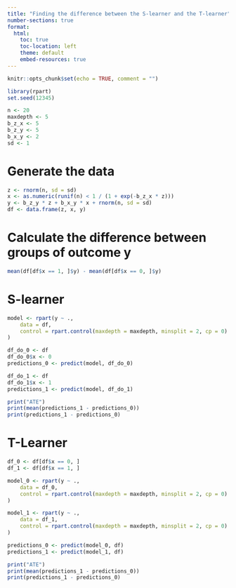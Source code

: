 ```yaml
---
title: "Finding the difference between the S-learner and the T-learner"
number-sections: true
format:
  html:
    toc: true
    toc-location: left
    theme: default
    embed-resources: true
---
```


```r
knitr::opts_chunk$set(echo = TRUE, comment = "")
```

```r
library(rpart)
set.seed(12345)

n <- 20
maxdepth <- 5
b_z_x <- 5
b_z_y <- 5
b_x_y <- 2
sd <- 1
```


# Generate the data
```r
z <- rnorm(n, sd = sd)
x <- as.numeric(runif(n) < 1 / (1 + exp(-b_z_x * z)))
y <- b_z_y * z + b_x_y * x + rnorm(n, sd = sd)
df <- data.frame(z, x, y)
```


# Calculate the difference between groups of outcome y
```r
mean(df[df$x == 1, ]$y) - mean(df[df$x == 0, ]$y)
```


# S-learner
```r
model <- rpart(y ~ .,
    data = df,
    control = rpart.control(maxdepth = maxdepth, minsplit = 2, cp = 0)
)

df_do_0 <- df
df_do_0$x <- 0
predictions_0 <- predict(model, df_do_0)

df_do_1 <- df
df_do_1$x <- 1
predictions_1 <- predict(model, df_do_1)

print("ATE")
print(mean(predictions_1 - predictions_0))
print(predictions_1 - predictions_0)
```


# T-Learner
```r
df_0 <- df[df$x == 0, ]
df_1 <- df[df$x == 1, ]

model_0 <- rpart(y ~ .,
    data = df_0,
    control = rpart.control(maxdepth = maxdepth, minsplit = 2, cp = 0)
)

model_1 <- rpart(y ~ .,
    data = df_1,
    control = rpart.control(maxdepth = maxdepth, minsplit = 2, cp = 0)
)

predictions_0 <- predict(model_0, df)
predictions_1 <- predict(model_1, df)

print("ATE")
print(mean(predictions_1 - predictions_0))
print(predictions_1 - predictions_0)
```

